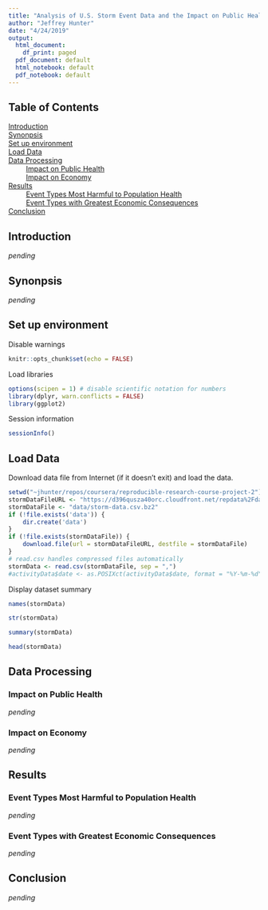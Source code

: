```yaml
---
title: "Analysis of U.S. Storm Event Data and the Impact on Public Health and the Economy"
author: "Jeffrey Hunter"
date: "4/24/2019"
output:
  html_document:
    df_print: paged
  pdf_document: default
  html_notebook: default
  pdf_notebook: default
---
```


## Table of Contents

[Introduction](#introduction)<br />
[Synonpsis](#synonpsis)<br />
[Set up environment](#set-up-environment)<br />
[Load Data](#load-data)<br />
[Data Processing](#data-processing)<br />
&nbsp;&nbsp;&nbsp;&nbsp;&nbsp;&nbsp;&nbsp;&nbsp; [Impact on Public Health](#impact-on-public-health)<br />
&nbsp;&nbsp;&nbsp;&nbsp;&nbsp;&nbsp;&nbsp;&nbsp; [Impact on Economy](#impact-on-economy)<br />
[Results](#results)<br />
&nbsp;&nbsp;&nbsp;&nbsp;&nbsp;&nbsp;&nbsp;&nbsp; [Event Types Most Harmful to Population Health](#event-types-most-harmful-to-population-health)<br />
&nbsp;&nbsp;&nbsp;&nbsp;&nbsp;&nbsp;&nbsp;&nbsp; [Event Types with Greatest Economic Consequences](#event-types-with-greatest-economic-consequences)<br />
[Conclusion](#conclusion)

## Introduction

*pending*

## Synonpsis

*pending*

## Set up environment

Disable warnings

```r
knitr::opts_chunk$set(echo = FALSE)
```

Load libraries

```r
options(scipen = 1) # disable scientific notation for numbers
library(dplyr, warn.conflicts = FALSE)
library(ggplot2)
```

Session information

```r
sessionInfo()
```

## Load Data

Download data file from Internet (if it doesn't exit) and load the data.

```r
setwd("~jhunter/repos/coursera/reproducible-research-course-project-2")
stormDataFileURL <- "https://d396qusza40orc.cloudfront.net/repdata%2Fdata%2FStormData.csv.bz2"
stormDataFile <- "data/storm-data.csv.bz2"
if (!file.exists('data')) {
    dir.create('data')
}
if (!file.exists(stormDataFile)) {
    download.file(url = stormDataFileURL, destfile = stormDataFile)
}
# read.csv handles compressed files automatically
stormData <- read.csv(stormDataFile, sep = ",")
#activityData$date <- as.POSIXct(activityData$date, format = "%Y-%m-%d", tz = "")
```

Display dataset summary

```r
names(stormData)
```

```r
str(stormData)
```

```r
summary(stormData)
```

```r
head(stormData)
```

## Data Processing

### Impact on Public Health

*pending*

### Impact on Economy

*pending*

## Results

### Event Types Most Harmful to Population Health

*pending*

### Event Types with Greatest Economic Consequences

*pending*

## Conclusion

*pending*





